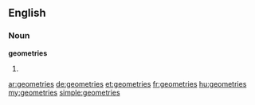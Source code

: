 ==English==

===Noun===
'''geometries'''

# {{plural of|geometry}}

[[ar:geometries]]
[[de:geometries]]
[[et:geometries]]
[[fr:geometries]]
[[hu:geometries]]
[[my:geometries]]
[[simple:geometries]]